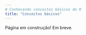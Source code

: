 ```yaml
---
# Conhecendo conceitos básicos do R
title: "Conceitos básicos"
---
```


:::callout-warning
Página em construção! Em breve. 
:::

<!-- - Objetos: breve conceito -->

<!-- - Tipos de objetos: vetores, matrizes, listas, data frames -->

<!-- - Tipologia dos dados (lógico, numérico, caracter, fator) -->

<!-- - Funções -->
